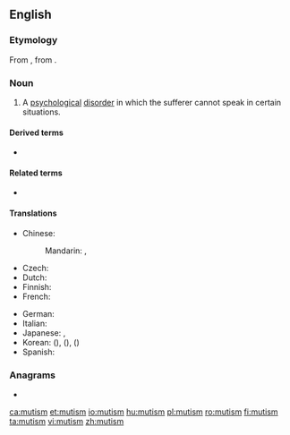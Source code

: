 ==English==
{{wikipedia}}

===Etymology===
From {{etyl|fr|en}} {{m|fr|mutisme}}, from {{etyl|la|en}} {{m|la|mutus||mute}}.

===Noun===
{{en-noun|~}}

# A [[psychological]] [[disorder]] in which the sufferer cannot speak in certain situations.

====Derived terms====
* {{l|en|selective mutism}}

====Related terms====
* {{l|en|mute}}

====Translations====
{{trans-top|psychological disorder}}
* Chinese:
*: Mandarin: {{t|cmn|緘默症|sc=Hani}}, {{t|cmn|缄默症|tr=jiānmòzhèng|sc=Hani}}
* Czech: {{t|cs|mutismus|m}}
* Dutch: {{t+|nl|mutisme|n}}
* Finnish: {{t+|fi|mutismi}}
* French: {{t+|fr|mutisme|m}}
{{trans-mid}}
* German: {{t+|de|Mutismus|m}}
* Italian: {{t+|it|mutismo|m}}
* Japanese: {{t|ja|緘默症|tr=かんもくしょう, kanmokushō}}, {{t|ja|無言症|tr=むごんしょう, mugonshō}}
* Korean: {{t|ko|함묵증|sc=Hang}} ({{t|ko|緘默症|sc=Hani}}), {{t|ko|함구증|sc=Hang}} ({{t|ko|緘口症|sc=Hani}}), {{t|ko|무언증|sc=Hang}} ({{t|ko|無言症|sc=Hani}})
* Spanish: {{t+|es|mutismo|m}}
{{trans-bottom}}

===Anagrams===
* {{l|en|summit}}

[[ca:mutism]]
[[et:mutism]]
[[io:mutism]]
[[hu:mutism]]
[[pl:mutism]]
[[ro:mutism]]
[[fi:mutism]]
[[ta:mutism]]
[[vi:mutism]]
[[zh:mutism]]